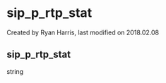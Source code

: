 
# sip_p\_rtp_stat 

 Created by  Ryan Harris, last modified on 2018.02.08

## sip_p\_rtp_stat

string


